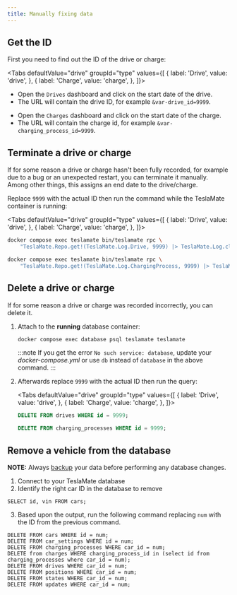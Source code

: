 ```yaml
---
title: Manually fixing data
---
```


## Get the ID

First you need to find out the ID of the drive or charge:


<Tabs
defaultValue="drive"
groupId="type"
values={[
    { label: 'Drive', value: 'drive', },
    { label: 'Charge', value: 'charge', },
]}>
<TabItem value="drive">

- Open the `Drives` dashboard and click on the start date of the drive.
- The URL will contain the drive ID, for example `&var-drive_id=9999`.

</TabItem>
<TabItem value="charge">

- Open the `Charges` dashboard and click on the start date of the charge.
- The URL will contain the charge id, for example `&var-charging_process_id=9999`.

</TabItem>
</Tabs>


## Terminate a drive or charge

If for some reason a drive or charge hasn't been fully recorded, for example due to a bug or an unexpected restart, you can terminate it manually. Among other things, this assigns an end date to the drive/charge.

Replace `9999` with the actual ID then run the command while the TeslaMate container is running:

<Tabs
defaultValue="drive"
groupId="type"
values={[
    { label: 'Drive', value: 'drive', },
    { label: 'Charge', value: 'charge', },
]}>
<TabItem value="drive">

```bash
docker compose exec teslamate bin/teslamate rpc \
    "TeslaMate.Repo.get!(TeslaMate.Log.Drive, 9999) |> TeslaMate.Log.close_drive()"
```

</TabItem>
<TabItem value="charge">

```bash
docker compose exec teslamate bin/teslamate rpc \
    "TeslaMate.Repo.get!(TeslaMate.Log.ChargingProcess, 9999) |> TeslaMate.Log.complete_charging_process()"
```

</TabItem>
</Tabs>

## Delete a drive or charge

If for some reason a drive or charge was recorded incorrectly, you can delete it.

1.  Attach to the **running** database container:

    ```bash
    docker compose exec database psql teslamate teslamate
    ```

    :::note
    If you get the error `No such service: database`, update your _docker-compose.yml_ or use `db` instead of `database` in the above command.
    :::

2.  Afterwards replace `9999` with the actual ID then run the query:

    <Tabs
    defaultValue="drive"
    groupId="type"
    values={[
        { label: 'Drive', value: 'drive', },
        { label: 'Charge', value: 'charge', },
    ]}>
    <TabItem value="drive">

    ```sql
    DELETE FROM drives WHERE id = 9999;
    ```

    </TabItem>
    <TabItem value="charge">

    ```sql
    DELETE FROM charging_processes WHERE id = 9999;
    ```

    </TabItem>
    </Tabs>

## Remove a vehicle from the database
**NOTE:** Always [backup](https://docs.teslamate.org/docs/maintenance/backup_restore "backup") your data before performing any database changes.

1. Connect to your TeslaMate database
2. Identify the right car ID in the database to remove
```
SELECT id, vin FROM cars;
```
3. Based upon the output, run the following command replacing `num` with the ID from the previous command. 
```
DELETE FROM cars WHERE id = num;
DELETE FROM car_settings WHERE id = num;
DELETE FROM charging_processes WHERE car_id = num;
DELETE from charges WHERE charging_process_id in (select id from charging_processes where car_id = num);
DELETE FROM drives WHERE car_id = num;
DELETE FROM positions WHERE car_id = num;
DELETE FROM states WHERE car_id = num;
DELETE FROM updates WHERE car_id = num;
```
